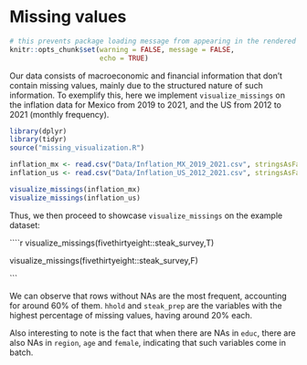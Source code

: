 # Missing values


```r
# this prevents package loading message from appearing in the rendered version of your problem set
knitr::opts_chunk$set(warning = FALSE, message = FALSE,
                      echo = TRUE)
```

Our data consists of macroeconomic and financial information that don't contain missing values, mainly due to the structured nature of such information. To exemplify this, here we implement `visualize_missings` on the inflation data for Mexico from 2019 to 2021, and the US from 2012 to 2021 (monthly frequency).

```r
library(dplyr)
library(tidyr)
source("missing_visualization.R")

inflation_mx <- read.csv("Data/Inflation_MX_2019_2021.csv", stringsAsFactors = F)
inflation_us <- read.csv("Data/Inflation_US_2012_2021.csv", stringsAsFactors = F)

visualize_missings(inflation_mx)
visualize_missings(inflation_us)

```

Thus, we then proceed to showcase `visualize_missings` on the example dataset:

````r

visualize_missings(fivethirtyeight::steak_survey,T)

visualize_missings(fivethirtyeight::steak_survey,F)


```

We can observe that rows without NAs are the most frequent, accounting for around 60% of them. `hhold` and `steak_prep` are the variables with the highest percentage of missing values, having around 20% each.

Also interesting to note is the fact that when there are NAs in `educ`, there are also NAs in `region`, `age` and `female`, indicating that such variables come in batch.

